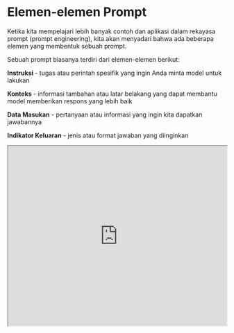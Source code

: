 
# Elemen-elemen Prompt


Ketika kita mempelajari lebih banyak contoh dan aplikasi dalam rekayasa prompt (prompt engineering), kita akan menyadari bahwa ada beberapa elemen yang membentuk sebuah prompt.

Sebuah prompt biasanya terdiri dari elemen-elemen berikut:

**Instruksi** - tugas atau perintah spesifik yang ingin Anda minta model untuk lakukan

**Konteks** - informasi tambahan atau latar belakang yang dapat membantu model memberikan respons yang lebih baik

**Data Masukan** - pertanyaan atau informasi yang ingin kita dapatkan jawabannya

**Indikator Keluaran** - jenis atau format jawaban yang diinginkan

<iframe width="100%"
  height="415px"
  src="https://www.youtube.com/embed/kgBZhJnh-vk?si=-a-KvhmXFJMtAuCB" allow="accelerometer; autoplay; clipboard-write; encrypted-media; gyroscope; picture-in-picture"
  allowFullScreen
  />

Untuk lebih memahami elemen-elemen prompt, mari kita lihat contoh sederhana prompt yang bertujuan untuk melakukan tugas klasifikasi teks:

*Prompt*
```
Klasifikasikan teks berikut ke dalam kategori netral, negatif, atau positif

Teks: Menurut saya makanannya biasa saja.

Sentimen:
```

Dalam contoh prompt di atas, instruksinya adalah tugas klasifikasi: "Klasifikasikan teks berikut ke dalam kategori netral, negatif, atau positif". Data masukannya adalah kalimat "Menurut saya makanannya biasa saja." Dan indikator keluarannya adalah "Sentimen:". Perhatikan bahwa contoh sederhana ini tidak menggunakan konteks, tetapi konteks juga bisa ditambahkan sebagai bagian dari prompt. Misalnya, konteks untuk prompt klasifikasi teks ini bisa berupa contoh-contoh tambahan yang diberikan dalam prompt untuk membantu model lebih memahami tugas dan mengarahkan jenis keluaran yang Anda harapkan.

Perlu diingat bahwa Anda tidak selalu memerlukan keempat elemen tersebut dalam sebuah prompt, dan formatnya tergantung pada tugas yang ingin dilakukan. Kita akan membahas contoh-contoh yang lebih konkret dalam panduan-panduan selanjutnya.

